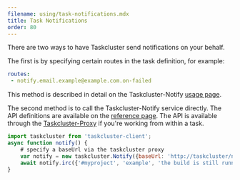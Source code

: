 ```yaml
---
filename: using/task-notifications.mdx
title: Task Notifications
order: 80
---
```



<div align="right">
<a href="https://github.com/taskcluster/taskcluster/blob/master/ui/docs/manual/using/task-notifications.mdx">
  <CodeTagsIcon />
</a>
</div>

There are two ways to have Taskcluster send notifications on your behalf.

The first is by specifying certain routes in the task definition, for example:

```yaml
routes:
 - notify.email.example@example.com.on-failed
```

This method is described in detail on the Taskcluster-Notify [usage
page](/docs/reference/core/notify/usage).

The second method is to call the Taskcluster-Notify service directly.  The API
definitions are available on the [reference
page](/docs/reference/core/notify/api). The API is available
through the
[Taskcluster-Proxy](/docs/reference/workers/docker-worker/docs/features#feature-taskclusterproxy-)
if you're working from within a task.

```js
import taskcluster from 'taskcluster-client';
async function notify() {
    # specify a baseUrl via the taskcluster proxy
    var notify = new taskcluster.Notify({baseUrl: 'http://taskcluster/notify/v1'});
    await notify.irc({'#myproject', 'example', 'the build is still running'})
}
```
